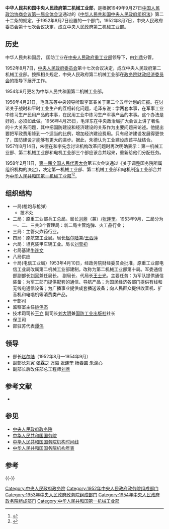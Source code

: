 {{Infobox PRCG
|机构名称=中央人民政府第二机械工业部
|标志1=National Emblem of the People's Republic of China.svg
|职位1=部长
|人员1=[[赵尔陆|赵尔陆]]
|上级机构=[[政务院财政经济委员会|政务院财政经济委员会]]
|机构类型=[[中央人民政府政务院|中央人民政府政务院]]组成部门
|行政级别=正部级
|成立时间=1952年8月7日
|撤销时间=1954年11月
|前身=
|接替者=[[中华人民共和国第二机械工业部_(1954–1958)|中华人民共和国第二机械工业部]]
}}
'''中华人民共和国中央人民政府第二机械工业部'''，是根据1949年9月27日[[中国人民政治协商会议第一届全体会议|中国人民政治协商会议第一届全体会议]]通过的《[[中华人民共和国中央人民政府组织法|中华人民共和国中央人民政府组织法]]》第二十二条的规定，于1952年8月7日设置的一个部门。1952年8月7日，中央人民政府委员会第十七次会议决定，成立中央人民政府第二机械工业部。

==历史==
中华人民共和国后， 国防工业在[[中央人民政府重工业部|中央人民政府重工业部]]领导下，由[[刘鼎|刘鼎]]分管。

1952年8月7日，[[中央人民政府委员会|中央人民政府委员会]]第十七次会议决定，成立中央人民政府第二机械工业部。按照相关规定，中央人民政府第二机械工业部在[[政务院财政经济委员会|政务院财政经济委员会]]的指导下展开工作。

1954年9月更名为中华人民共和国第二机械工业部。

1956年4月21日，毛泽东等中央领导听取李富春关于第二个五年计划的汇报。在讨论关于战时和平时工业生产的互相转化问题，毛泽东说：学两套本事，在军事工业中练习生产民用产品的本事，在民用工业中练习生产军事产品的本事。这个办法是好的，必须如此做。1956年4月25日，毛泽东在中央政治局扩大会议上讲了著名的十大关系问题，其中把国防建设和经济建设的关系作为主要问题来论述。他提出要把军政费用降到一个适当的比例，增加经济建设费用。只有经济建设发展得更快了，国防建设才能够有更大的进步。据此，朱德认为工业建设应该平战结合。1957年8月14日，朱德在和李先念讨论机构改革问题时再次明确表示：第一机械工业部、第二机械工业部和电机工业部三个部应该合并起来，重新给他们分配任务。

1958年2月11日，[[第一届全国人民代表大会|第一届全国人民代表大会]]第五次会议通过《关于调整国务院所属组织机构的决定》，决定第一机械工业部、第二机械工业部和电机制造工业部合并为[[中华人民共和国第一机械工业部|中华人民共和国第一机械工业部]]<ref>{{Cite book|title=行政组织法典汇编 1949-1965|last=梁玥主编；卫亚荣，许松副主编|first=|publisher=济南：[[山东人民出版社|山东人民出版社]]|year=2016.06|isbn=978-7-209-09818-2|location=|pages=262}}</ref><ref>{{Cite book|title=行政组织法史料汇编与点评 1950-1960|last=关保英主编|first=|publisher=北京：[[中国政法大学出版社|中国政法大学出版社]]|year=2012.07|isbn=978-7-5620-4384-3|location=|pages=177-178}}</ref>。

==组织结构==
*一局(枪炮与枪弹)
**技术处
*二局：原重工业部兵工总局。局长[[刘鼎|刘鼎]]（兼）/[[张连奎|张连奎]]。1953年9月，二局分为一、二、三共3个管理局：新二局主管炮弹、火工品行业；
*三局：主管火炸药行业。
*四局：原航空工业局。局长[[赵尔陆|赵尔陆]]兼/[[王西萍|王西萍]]
*六局：坦克装甲车辆工业。局长[[刘雪初|刘雪初]]
*七局基建[[牛连文|牛连文]]
*八局供应
*十局(电信工业局）1953年4月10日，经政务院财经委员会批准，原重工业部电信工业局改属第二机械工业部建制，改称为第二机械工业部第十局。军委通信部副部长[[刘寅|刘寅]]兼任局长。 副局长、代局长[[王士光|王士光]]。主要任务：为军队提供通信装备；为军工部门提供配套的通信、导航产品；为国民经济各部门提供有线和无线电通信设备；为广播事业提供成套播送设备；向人民群众提供收音机、扩音机和电唱机等消费类产品。
* 干部司 
* 监察室主任[[姚伟杰|姚伟杰]]  
* 技术司司长[[王立|王立]]  副司长[[刘大明|刘大明]]兼[[国防工业出版社|国防工业出版社]]社长 
* 保卫司 
* 部驻苏代表[[谭伟|谭伟]]

==领导==
*部长[[赵尔陆|赵尔陆]]（1952年8月—1954年9月）
*副部长[[刘寅|刘寅]] [[张霖之|张霖之]]   [[万毅|万毅]] [[张连奎|张连奎]] [[杨春圃|杨春圃]] [[朱涤心|朱涤心]]
*副部长后改任部总工程师[[刘鼎|刘鼎]]

==参考文献==
*{{cite book|author=苏尚尧主编|title=《中华人民共和国中央政府机构（1949-1990年）》|location=北京|publisher=经济科学出版社|year=1993|isbn=7505805045|quote=D·54}}

==参见==
* [[中央人民政府政务院|中央人民政府政务院]]
* [[中华人民共和国国务院|中华人民共和国国务院]]
* [[中华人民共和国国务院机构时间线|中华人民共和国国务院机构时间线]]
* [[中华人民共和国国务院机构年表|中华人民共和国国务院机构年表]]

==参考==
{{reflist}}
{{-}}
{{Template group
|list=
{{中央人民政府政务院}}
{{1952年中央人民政府政务院}}
{{1953年中央人民政府政务院}}
{{1954年中央人民政府政务院}}
}}

[[Category:中央人民政府政务院|Category:中央人民政府政务院]]
[[Category:1952年中央人民政府政务院组成部门|Category:1952年中央人民政府政务院组成部门]]
[[Category:1953年中央人民政府政务院组成部门|Category:1953年中央人民政府政务院组成部门]]
[[Category:1954年中央人民政府政务院组成部门|Category:1954年中央人民政府政务院组成部门]]
[[Category:中华人民共和国第一机械工业部|Category:中华人民共和国第一机械工业部]]